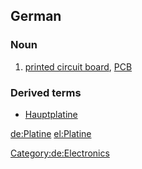 {{wikipedia|lang=de}}
==German==
===Noun===
{{de-noun-f|plural=Platinen}}
# [[printed circuit board]], [[PCB]]
===Derived terms===
* [[Hauptplatine]] {{f}}

[[Category:de:Electronics]]

[[de:Platine]]
[[el:Platine]]